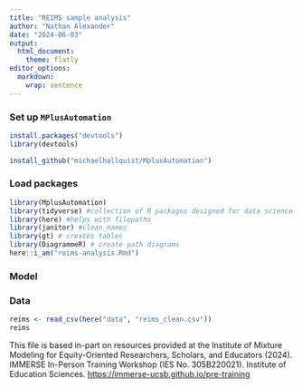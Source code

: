 ```yaml
---
title: "REIMS sample analysis"
author: "Nathan Alexander"
date: "2024-06-03"
output: 
  html_document:
    theme: flatly
editor_options:
  markdown:
    wrap: sentence
---
```


### Set up `MPlusAutomation`

```r
install.packages("devtools")
library(devtools)

install_github("michaelhallquist/MplusAutomation")
```

### Load packages

```r
library(MplusAutomation)
library(tidyverse) #collection of R packages designed for data science
library(here) #helps with filepaths
library(janitor) #clean_names
library(gt) # creates tables
library(DiagrammeR) # create path diagrams
here::i_am("reims-analysis.Rmd")
```


### Model

### Data

```r
reims <- read_csv(here("data", "reims_clean.csv"))
reims
```
This file is based in-part on resources provided at the Institute of Mixture Modeling for Equity-Oriented Researchers, Scholars, and Educators (2024).
IMMERSE In-Person Training Workshop (IES No. 305B220021).
Institute of Education Sciences.
<https://immerse-ucsb.github.io/pre-training>